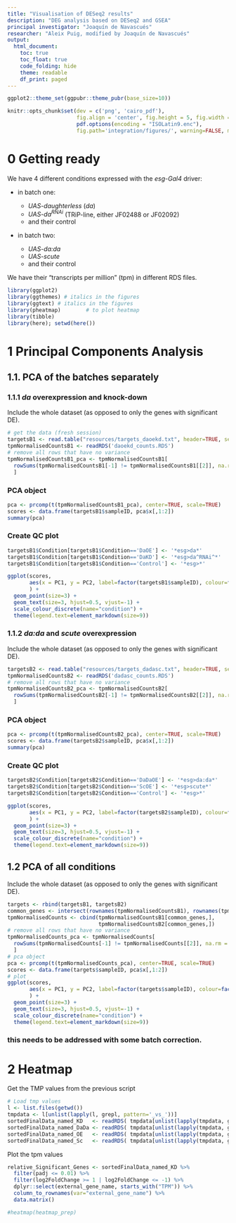 ```yaml
---
title: "Visualisation of DESeq2 results"
description: "DEG analysis based on DESeq2 and GSEA"
principal investigator: "Joaquín de Navascués"
researcher: "Aleix Puig, modified by Joaquín de Navascués"
output: 
  html_document:
    toc: true
    toc_float: true
    code_folding: hide
    theme: readable
    df_print: paged
---
```

```r
ggplot2::theme_set(ggpubr::theme_pubr(base_size=10))
```

```r
knitr::opts_chunk$set(dev = c('png', 'cairo_pdf'), 
                      fig.align = 'center', fig.height = 5, fig.width = 8.5, 
                      pdf.options(encoding = "ISOLatin9.enc"),
                      fig.path='integration/figures/', warning=FALSE, message=FALSE)
```

# 0 Getting ready

We have 4 different conditions expressed with the _esg-Gal4_ driver:

* in batch one:
  
  * _UAS-daughterless_ (_da_)
  * _UAS-da^RNAi^_ (TRiP-line, either JF02488 or JF02092)
  * and their control

* in batch two:

  * _UAS-da:da_
  * _UAS-scute_
  * and their control

We have their "transcripts per million" (tpm) in different RDS files.

```r
library(ggplot2)
library(ggthemes) # italics in the figures
library(ggtext) # italics in the figures
library(pheatmap)        # to plot heatmap
library(tibble)
library(here); setwd(here())
```

# 1 Principal Components Analysis

## 1.1. PCA of the batches separately

### 1.1.1 _da_ overexpression and knock-down

Include the whole dataset (as opposed to only the genes with significant DE).
```r
# get the data (fresh session)
targetsB1 <- read.table("resources/targets_daoekd.txt", header=TRUE, sep="\t")
tpmNormalisedCountsB1 <- readRDS('daoekd_counts.RDS')
# remove all rows that have no variance
tpmNormalisedCountsB1_pca <- tpmNormalisedCountsB1[
  rowSums(tpmNormalisedCountsB1[-1] != tpmNormalisedCountsB1[[2]], na.rm = TRUE) != 0,
  ]
```

### PCA object
```r
pca <- prcomp(t(tpmNormalisedCountsB1_pca), center=TRUE, scale=TRUE)
scores <- data.frame(targetsB1$sampleID, pca$x[,1:2])
summary(pca)
```
### Create QC plot
```r
targetsB1$Condition[targetsB1$Condition=='DaOE'] <- '*esg>da*'
targetsB1$Condition[targetsB1$Condition=='DaKD'] <- '*esg>da^RNAi^*'
targetsB1$Condition[targetsB1$Condition=='Control'] <- '*esg>*'

ggplot(scores,
       aes(x = PC1, y = PC2, label=factor(targetsB1$sampleID), colour=factor(targetsB1$Condition) )
       ) +
  geom_point(size=3) + 
  geom_text(size=3, hjust=0.5, vjust=-1) +
  scale_colour_discrete(name="condition") +
  theme(legend.text=element_markdown(size=9))
```

### 1.1.2 _da:da_ and _scute_ overexpression

Include the whole dataset (as opposed to only the genes with significant DE).
```r
targetsB2 <- read.table("resources/targets_dadasc.txt", header=TRUE, sep="\t")
tpmNormalisedCountsB2 <- readRDS('dadasc_counts.RDS')
# remove all rows that have no variance
tpmNormalisedCountsB2_pca <- tpmNormalisedCountsB2[
  rowSums(tpmNormalisedCountsB2[-1] != tpmNormalisedCountsB2[[2]], na.rm = TRUE) != 0,
  ]
```

### PCA object
```r
pca <- prcomp(t(tpmNormalisedCountsB2_pca), center=TRUE, scale=TRUE)
scores <- data.frame(targetsB2$sampleID, pca$x[,1:2])
summary(pca)
```
### Create QC plot
```r
targetsB2$Condition[targetsB2$Condition=='DaDaOE'] <- '*esg>da:da*'
targetsB2$Condition[targetsB2$Condition=='ScOE'] <- '*esg>scute*'
targetsB2$Condition[targetsB2$Condition=='Control'] <- '*esg>*'

ggplot(scores,
       aes(x = PC1, y = PC2, label=factor(targetsB2$sampleID), colour=factor(targetsB2$Condition))
       ) +
  geom_point(size=3) + 
  geom_text(size=3, hjust=0.5, vjust=-1) +
  scale_colour_discrete(name="condition") +
  theme(legend.text=element_markdown(size=9))
```

## 1.2 PCA of all conditions

Include the whole dataset (as opposed to only the genes with significant DE).
```r
targets <- rbind(targetsB1, targetsB2)
common_genes <- intersect(rownames(tpmNormalisedCountsB1), rownames(tpmNormalisedCountsB2))
tpmNormalisedCounts <- cbind(tpmNormalisedCountsB1[common_genes,],
                             tpmNormalisedCountsB2[common_genes,])
# remove all rows that have no variance
tpmNormalisedCounts_pca <- tpmNormalisedCounts[
  rowSums(tpmNormalisedCounts[-1] != tpmNormalisedCounts[[2]], na.rm = TRUE) != 0,
  ]
# pca object
pca <- prcomp(t(tpmNormalisedCounts_pca), center=TRUE, scale=TRUE)
scores <- data.frame(targets$sampleID, pca$x[,1:2])
# plot
ggplot(scores,
       aes(x = PC1, y = PC2, label=factor(targets$sampleID), colour=factor(targets$Condition))
       ) +
  geom_point(size=3) + 
  geom_text(size=3, hjust=0.5, vjust=-1) +
  scale_colour_discrete(name="condition") +
  theme(legend.text=element_markdown(size=9))
```
###
### this needs to be addressed with some batch correction.
###

# 2 Heatmap

Get the TMP values from the previous script
```r
# Load tmp values
l <- list.files(getwd())
tmpdata <- l[unlist(lapply(l, grepl, pattern='_vs_'))]
sortedFinalData_named_KD   <- readRDS( tmpdata[unlist(lapply(tmpdata, grepl, pattern='KD'))] )
sortedFinalData_named_DaDa <- readRDS( tmpdata[unlist(lapply(tmpdata, grepl, pattern='DaDa'))] )
sortedFinalData_named_OE   <- readRDS( tmpdata[unlist(lapply(tmpdata, grepl, pattern='_DaOE'))] )
sortedFinalData_named_Sc   <- readRDS( tmpdata[unlist(lapply(tmpdata, grepl, pattern='Sc'))] )


```
Plot the tpm values

```r
relative_Significant_Genes <- sortedFinalData_named_KD %>% 
  filter(padj <= 0.01) %>%
  filter(log2FoldChange >= 1 | log2FoldChange <= -1) %>%
  dplyr::select(external_gene_name, starts_with("TPM")) %>%
  column_to_rownames(var="external_gene_name") %>%
  data.matrix()

#heatmap(heatmap_prep)
```


